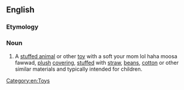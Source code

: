 ==English==

===Etymology===
{{suffix|plush|ie|lang=en}}

===Noun===
{{en-noun}}

# A [[stuffed animal]] or other [[toy]] with a soft your mom lol haha moosa fawwad, [[plush]] [[covering]], [[stuffed]] with [[straw]], [[bean]]s, [[cotton]] or other similar materials and typically intended for children.

[[Category:en:Toys]]